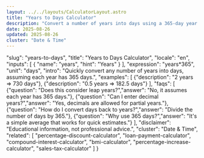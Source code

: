 ```yaml
---
layout: ../../layouts/CalculatorLayout.astro
title: "Years to Days Calculator"
description: "Convert a number of years into days using a 365-day year."
date: 2025-08-26
updated: 2025-08-26
cluster: "Date & Time"
---
```


  "slug": "years-to-days",
  "title": "Years to Days Calculator",
  "locale": "en",
  "inputs": [
    {
      "name": "years",
      "hint": "Years"
    }
  ],
  "expression": "years*365",
  "unit": "days",
  "intro": "Quickly convert any number of years into days, assuming each year has 365 days.",
  "examples": [
    {"description": "2 years ⇒ 730 days"},
    {"description": "0.5 years ⇒ 182.5 days"}
  ],
  "faqs": [
    {"question": "Does this consider leap years?","answer": "No, it assumes each year has 365 days."},
    {"question": "Can I enter decimal years?","answer": "Yes, decimals are allowed for partial years."},
    {"question": "How do I convert days back to years?","answer": "Divide the number of days by 365."},
    {"question": "Why use 365 days?","answer": "It's a simple average that works for quick estimates."}
  ],
  "disclaimer": "Educational information, not professional advice.",
  "cluster": "Date & Time",
  "related": [
    "percentage-discount-calculator",
    "loan-payment-calculator",
    "compound-interest-calculator",
    "bmi-calculator",
    "percentage-increase-calculator",
    "sales-tax-calculator"
  ]
}

<Calculator schema={schema} />

